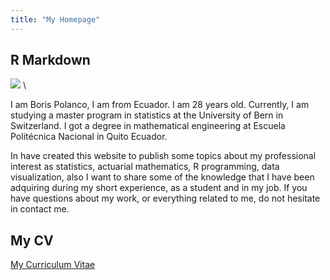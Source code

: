 ```yaml
---
title: "My Homepage"
---
```



## R Markdown
![](C:/Users/lenovo/Desktop/Msc.Statistics/Blog/sanmath.github.io/foto1.jpg)
\\

I am Boris Polanco, I am from Ecuador. I am 28 years old.  Currently, I am studying a master program in statistics at the University of Bern in Switzerland. I got a degree in mathematical engineering at Escuela Politécnica Nacional in Quito Ecuador. 

In have created this website to publish some topics about my professional interest as statistics, actuarial mathematics, R programming, data visualization, also I want to share some of the knowledge that I have been adquiring during my short experience, as a student and in my job. If you have questions about my work, or everything related to me, do not hesitate in contact me.

## My CV
<a href="cv.pdf">My Curriculum Vitae</a>
